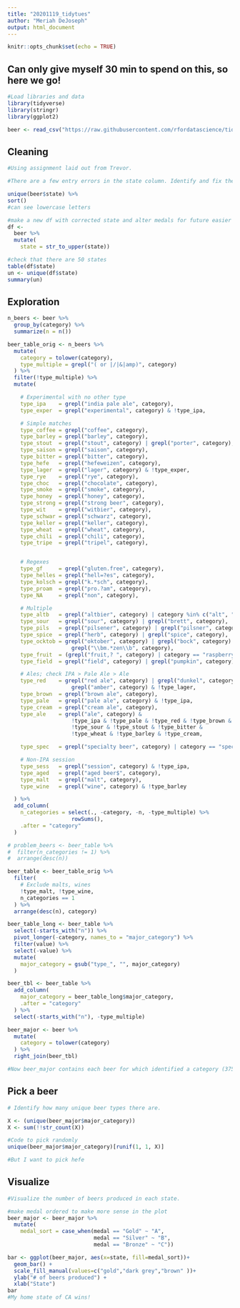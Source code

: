 ```yaml
---
title: "20201119_tidytues"
author: "Meriah DeJoseph"
output: html_document
---
```


```r
knitr::opts_chunk$set(echo = TRUE)
```

## Can only give myself 30 min to spend on this, so here we go! 
```r
#Load libraries and data
library(tidyverse)
library(stringr)
library(ggplot2)

beer <- read_csv("https://raw.githubusercontent.com/rfordatascience/tidytuesday/master/data/2020/2020-10-20/beer_awards.csv")

```

## Cleaning
```r

#Using assignment laid out from Trevor. 

#There are a few entry errors in the state column. Identify and fix them. After cleaning, there are 50 unique states, but that includes DC. Which state has no beers at all?

unique(beer$state) %>% 
sort()
#can see lowercase letters

#make a new df with corrected state and alter medals for future easier plotting exploration
df <- 
  beer %>% 
  mutate(
    state = str_to_upper(state))

#check that there are 50 states
table(df$state)
un <- unique(df$state)
summary(un)

```


## Exploration
```r

n_beers <- beer %>%
  group_by(category) %>%
  summarize(n = n())

beer_table_orig <- n_beers %>%
  mutate(
    category = tolower(category),
    type_multiple = grepl("( or |/|&|amp)", category)
  ) %>%
  filter(!type_multiple) %>%
  mutate(

    # Experimental with no other type
    type_ipa    = grepl("india pale ale", category),
    type_exper  = grepl("experimental", category) & !type_ipa,

    # Simple matches
    type_coffee = grepl("coffee", category),
    type_barley = grepl("barley", category),
    type_stout  = grepl("stout", category) | grepl("porter", category),
    type_saison = grepl("saison", category),
    type_bitter = grepl("bitter", category),
    type_hefe   = grepl("hefeweizen", category),
    type_lager  = grepl("lager", category) & !type_exper,
    type_rye    = grepl("rye", category),
    type_choc   = grepl("chocolate", category),
    type_smoke  = grepl("smoke", category),
    type_honey  = grepl("honey", category),
    type_strong = grepl("strong beer", category),
    type_wit    = grepl("witbier", category),
    type_schwar = grepl("schwarz", category),
    type_keller = grepl("keller", category),
    type_wheat  = grepl("wheat", category),
    type_chili  = grepl("chili", category),
    type_tripe  = grepl("tripel", category),


    # Regexes
    type_gf     = grepl("gluten.free", category),
    type_helles = grepl("hell=?es", category),
    type_kolsch = grepl("k.*sch", category),
    type_proam  = grepl("pro.?am", category),
    type_NA     = grepl("non", category),

    # Multiple
    type_altb   = grepl("altbier", category) | category %in% c("alt", "alts"),
    type_sour   = grepl("sour", category) | grepl("brett", category),
    type_pils   = grepl("pilsener", category) | grepl("pilsner", category),
    type_spice  = grepl("herb", category) | grepl("spice", category),
    type_ocktob = grepl("oktober", category) | grepl("bock", category) |
                    grepl("\\bm.*zen\\b", category),
    type_fruit  = (grepl("fruit,? ", category) | category == "raspberry beers") & !type_wheat,
    type_field  = grepl("field", category) | grepl("pumpkin", category) & !type_spice,

    # Ales; check IPA > Pale Ale > Ale
    type_red    = grepl("red ale", category) | grepl("dunkel", category) |
                    grepl("amber", category) & !type_lager,
    type_brown  = grepl("brown ale", category),
    type_pale   = grepl("pale ale", category) & !type_ipa,
    type_cream  = grepl("cream ale", category),
    type_ale    = grepl("ale", category) &
                    !type_ipa & !type_pale & !type_red & !type_brown &
                    !type_sour & !type_stout & !type_bitter &
                    !type_wheat & !type_barley & !type_cream,

    type_spec   = grepl("specialty beer", category) | category == "specialty",

    # Non-IPA session
    type_sess   = grepl("session", category) & !type_ipa,
    type_aged   = grepl("aged beer$", category),
    type_malt   = grepl("malt", category),
    type_wine   = grepl("wine", category) & !type_barley

  ) %>%
  add_column(
    n_categories = select(., -category, -n, -type_multiple) %>%
                    rowSums(),
    .after = "category"
  )

# problem_beers <- beer_table %>%
#  filter(n_categories != 1) %>%
#  arrange(desc(n))

beer_table <- beer_table_orig %>%
  filter(
    # Exclude malts, wines
    !type_malt, !type_wine,
    n_categories == 1
  ) %>%
  arrange(desc(n), category)

beer_table_long <- beer_table %>%
  select(-starts_with("n")) %>%
  pivot_longer(-category, names_to = "major_category") %>%
  filter(value) %>%
  select(-value) %>%
  mutate(
    major_category = gsub("type_", "", major_category)
  )

beer_tbl <- beer_table %>%
  add_column(
    major_category = beer_table_long$major_category,
    .after = "category"
  ) %>%
  select(-starts_with("n"), -type_multiple)

beer_major <- beer %>%
  mutate(
    category = tolower(category)
  ) %>%
  right_join(beer_tbl)

#Now beer_major contains each beer for which identified a category (3753/4970), with a major category column and dummy variables for each type.

```

## Pick a beer
```r
# Identify how many unique beer types there are.

X <- (unique(beer_major$major_category))
X <- sum(!!str_count(X))

#Code to pick randomly
unique(beer_major$major_category)[runif(1, 1, X)]

#But I want to pick hefe 

```

## Visualize
```r

#Visualize the number of beers produced in each state.

#make medal ordered to make more sense in the plot
beer_major <- beer_major %>% 
  mutate(
    medal_sort = case_when(medal == "Gold" ~ "A", 
                           medal == "Silver" ~ "B", 
                           medal == "Bronze" ~ "C"))

bar <- ggplot(beer_major, aes(x=state, fill=medal_sort))+
  geom_bar() +
  scale_fill_manual(values=c("gold","dark grey","brown" ))+
  ylab("# of beers produced") +
  xlab("State")
bar
#My home state of CA wins!

```

